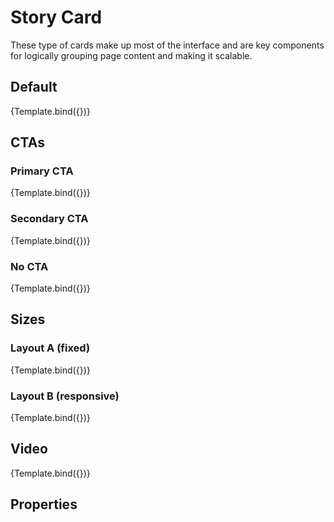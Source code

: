 
<Meta
  title="Components/Structure/Cards/StoryCard"
  component={StoryCard}
  decorators={[withDesign]}
/>


# Story Card

These type of cards make up most of the interface and are key components for logically grouping page content and making it scalable.

## Default

<Canvas>
  <Story
    name="StoryCard"
    args={{
      ...example,
    }}
    parameters={{
      design: {
        name: 'Figma Design',
        type: 'figma',
        url:
          'https://www.figma.com/file/TENnOP4K38G6r3vDL3emCP/AB---Style-Guide?node-id=7956%3A170103',
      },
    }}
  >
    {Template.bind({})}
  </Story>
</Canvas>

## CTAs

### Primary CTA

<Canvas>
  <StoryCard {...example}>{Template.bind({})}</StoryCard>
</Canvas>

### Secondary CTA

<Canvas>
  <StoryCard
    {...example}
    button={{ type: 'textlink', label: example.button.label }}
  >
    {Template.bind({})}
  </StoryCard>
</Canvas>

### No CTA

<Canvas>
  <StoryCard {...example} button={null}>
    {Template.bind({})}
  </StoryCard>
</Canvas>

## Sizes

### Layout A (fixed)

<Canvas>
  <StoryCard {...example}>{Template.bind({})}</StoryCard>
</Canvas>

### Layout B (responsive)

<Canvas>
  <StoryCard
    {...example}
    responsive={true}
    button={{
      type: 'textlink',
      label: example.button.label,
    }}
  >
    {Template.bind({})}
  </StoryCard>
</Canvas>

## Video

<Canvas>
  <StoryCard {...example} responsive={false} video={true}>
    {Template.bind({})}
  </StoryCard>
</Canvas>

## Properties

<ArgsTable of={StoryCard} />

